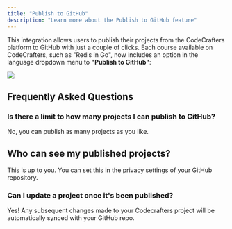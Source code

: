 ```yaml
---
title: "Publish to GitHub"
description: "Learn more about the Publish to GitHub feature"
---
```


This integration allows users to publish their projects from the CodeCrafters platform to GitHub with just a couple of clicks. Each course available on CodeCrafters, such as "Redis in Go", now includes an option in the language dropdown menu to **"Publish to GitHub"**:

<Frame>
  <img src="../img/features/publish-to-github-dropdown.png"></img>
</Frame>

## Frequently Asked Questions

### Is there a limit to how many projects I can publish to GitHub?
No, you can publish as many projects as you like.

## Who can see my published projects?
This is up to you. You can set this in the privacy settings of your GitHub repository. 

### Can I update a project once it's been published?
Yes! Any subsequent changes made to your Codecrafters project will be automatically synced with your GitHub repo. 